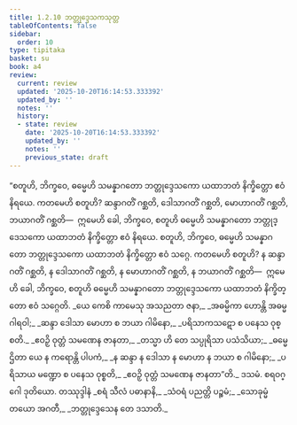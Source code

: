 ```yaml
---
title: 1.2.10 ဘတ္တုဒ္ဒေသကသုတ္တ
tableOfContents: false
sidebar:
  order: 10
type: tipitaka
basket: su
book: a4
review:
  current: review
  updated: '2025-10-20T16:14:53.333392'
  updated_by: ''
  notes: ''
  history:
  - state: review
    date: '2025-10-20T16:14:53.333392'
    updated_by: ''
    notes: ''
    previous_state: draft
---
```



<DynamicBreadcrumb />


<ReviewStatus review={frontmatter.review} showDetails={true} />

<HypothesisAnnotation frontmatter={frontmatter} />

<Division number="20" book="a4" e="ch" v="15" p="326">

<Paragraph number="123" book="a4">
“စတူဟိ, ဘိက္ခဝေ, ဓမ္မေဟိ သမန္နာဂတော ဘတ္တုဒ္ဒေသကော ယထာဘတံ နိက္ခိတ္တော ဧဝံ နိရယေ. ကတမေဟိ စတူဟိ? ဆန္ဒာဂတိံ ဂစ္ဆတိ, ဒေါသာဂတိံ ဂစ္ဆတိ, မောဟာဂတိံ ဂစ္ဆတိ, ဘယာဂတိံ ဂစ္ဆတိ—  ဣမေဟိ ခေါ, ဘိက္ခဝေ, စတူဟိ ဓမ္မေဟိ သမန္နာဂတော ဘတ္တုဒ္ဒေသကော ယထာဘတံ နိက္ခိတ္တော ဧဝံ နိရယေ.
</Paragraph>

<Paragraph number="124" book="a4">
စတူဟိ, ဘိက္ခဝေ, ဓမ္မေဟိ သမန္နာဂတော ဘတ္တုဒ္ဒေသကော ယထာဘတံ နိက္ခိတ္တော ဧဝံ သဂ္ဂေ. ကတမေဟိ စတူဟိ? န ဆန္ဒာဂတိံ ဂစ္ဆတိ, န ဒေါသာဂတိံ ဂစ္ဆတိ, န မောဟာဂတိံ ဂစ္ဆတိ, န ဘယာဂတိံ ဂစ္ဆတိ—  ဣမေဟိ ခေါ, ဘိက္ခဝေ, စတူဟိ ဓမ္မေဟိ သမန္နာဂတော ဘတ္တုဒ္ဒေသကော ယထာဘတံ နိက္ခိတ္တော ဧဝံ သဂ္ဂေတိ.
</Paragraph>

<Paragraph number="125" type="verses" book="a4">
_ယေ ကေစိ ကာမေသု အသညတာ ဇနာ,_  
_အဓမ္မိကာ ဟောန္တိ အဓမ္မဂါရဝါ;_  
_ဆန္ဒာ ဒေါသာ မောဟာ စ ဘယာ ဂါမိနော,_  
_ပရိသာကသဋော စ ပနေသ ဝုစ္စတိ._  

</Paragraph>

<Paragraph number="126" type="verses" book="a4">
_ဧဝဉှိ ဝုတ္တံ သမဏေန ဇာနတာ,_  
_တသ္မာ ဟိ တေ သပ္ပုရိသာ ပသံသိယာ;_  
_ဓမ္မေ ဌိတာ ယေ န ကရောန္တိ ပါပကံ,_  
_န ဆန္ဒာ န ဒေါသာ န မောဟာ န ဘယာ စ ဂါမိနော;_  
_ပရိသာယ မဏ္ဍော စ ပနေသ ဝုစ္စတိ,_  
_ဧဝဉှိ ဝုတ္တံ သမဏေန ဇာနတာ”တိ._  


</Paragraph>
</Division>

<Paragraph number="127" type="center" book="a4">
ဒသမံ.



</Paragraph>

<Paragraph number="128" type="center" book="a4">
စရဝဂ္ဂေါ ဒုတိယော.



</Paragraph>

<Paragraph number="129" type="center" book="a4">
တဿုဒ္ဒါနံ


</Paragraph>

<Paragraph number="130" type="verses" book="a4">
_စရံ သီလံ ပဓာနာနိ,_  
_သံဝရံ ပညတ္တိ ပဉ္စမံ;_  
_သောခုမ္မံ တယော အဂတီ,_  
_ဘတ္တုဒ္ဒေသေန တေ ဒသာတိ._
</Paragraph>